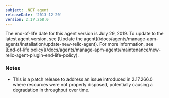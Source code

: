 ```yaml
---
subject: .NET agent
releaseDate: '2013-12-20'
version: 2.17.268.0
---
```


<Callout variant="important">
  The end-of-life date for this agent version is July 29, 2019. To update to the latest agent version, see [Update the agent](/docs/agents/manage-apm-agents/installation/update-new-relic-agent). For more information, see [End-of-life policy](/docs/agents/manage-apm-agents/maintenance/new-relic-agent-plugin-end-life-policy).
</Callout>

### Notes

* This is a patch release to address an issue introduced in 2.17.266.0 where resources were not properly disposed, potentially causing a degradation in throughput over time.
